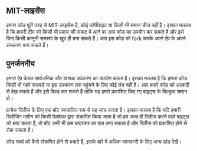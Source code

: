 ## MIT-लाइसेंस

<div className="h-2"/>

हमारा कोड पूरी तरह से MIT-लाइसेंस है, कोई कॉपीराइट या किसी भी समान चीज नहीं है। इसका मतलब है कि हमारी टीम को किसी भी प्रकार की संकट में आने पर आप कोड का उपयोग कर सकते हैं और इसे बिना किसी कानूनी समस्या के खुद ही बना सकते हैं। आप इस कोड को fork करके अपने ऐप के अपने संस्करण बना सकते हैं।

<div className="h-4"/>

## पुनर्जननीय

<div className="h-2"/>

हमारा ऐप केवल सार्वजनिक और व्यापक उपकरण का उपयोग करता है। इसका मतलब है कि हमारा कोड किसी भी गहरे पासवर्ड या इस उपकरण तक पहुंचने के लिए कोई तंत्र नहीं है। आप हमारे कोड को आज़ादी से देख सकते हैं और इसे बिल्ड कर सकते हैं ताकि यह हमारे प्रकाशित किए गए बाइट्स के बिल्कुल समान हो।

<div className="h-2"/>

प्रत्येक रिलीज के लिए एक बॉट स्वचालित रूप से यह जांच करता है। इसका मतलब है कि यदि हमारी रिलीजिंग मशीन को किसी मैलवेयर द्वारा संक्रमित किया जाता है जो हम जल्द ही रिलीज करने वाले बाइट्स को भ्रष्ट करता है, तो बॉट अभी भी उस भ्रष्टाचार का पता लगा सकता है और रिलीज को प्रकाशित होने से रोक सकता है।

<div className="h-2"/>

कोड स्वयं को कैसे संक्रमित होने से बचाते हैं, इसके बारे में अधिक जानकारी के लिए अन्य खंड देखें।

